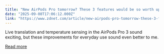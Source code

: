 ```yaml
---
title: "New AirPods Pro tomorrow? These 3 features would be so worth upgrading for"
date: "2025-09-08T17:06:12.000Z"
link: "https://www.zdnet.com/article/new-airpods-pro-tomorrow-these-3-features-would-be-so-worth-upgrading-for/"
---
```


Live translation and temperature sensing in the AirPods Pro 3 sound exciting, but these improvements for everyday use sound even better to me.

[Read more](https://www.zdnet.com/article/new-airpods-pro-tomorrow-these-3-features-would-be-so-worth-upgrading-for/)

